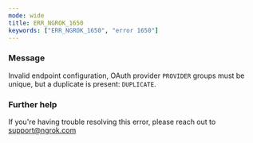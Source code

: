 ```yaml
---
mode: wide
title: ERR_NGROK_1650
keywords: ["ERR_NGROK_1650", "error 1650"]
---
```


### Message

Invalid endpoint configuration, OAuth provider `PROVIDER` groups must be unique, but a duplicate is present: `DUPLICATE`.

### Further help

If you're having trouble resolving this error, please reach out to [support@ngrok.com](mailto:support@ngrok.com?subject=Help%20with%20ERR_NGROK_1650)
